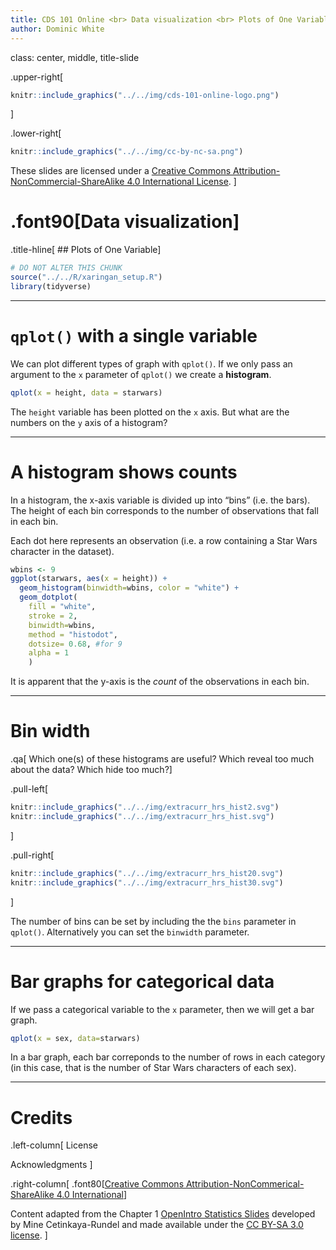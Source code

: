 ```yaml
---
title: CDS 101 Online <br> Data visualization <br> Plots of One Variable
author: Dominic White
---
```


class: center, middle, title-slide

.upper-right[
```r
knitr::include_graphics("../../img/cds-101-online-logo.png")
```
]

.lower-right[
```r
knitr::include_graphics("../../img/cc-by-nc-sa.png")
```

These slides are licensed under a [Creative Commons Attribution-NonCommercial-ShareAlike 4.0 International License](http://creativecommons.org/licenses/by-nc-sa/4.0/).
]

# .font90[Data visualization]
.title-hline[
## Plots of One Variable
]

```r
# DO NOT ALTER THIS CHUNK
source("../../R/xaringan_setup.R")
library(tidyverse)
```

---

# `qplot()` with a single variable

We can plot different types of graph with `qplot()`. If we only pass an argument to the `x` parameter of `qplot()` we create a **histogram**.

```r
qplot(x = height, data = starwars)
```

The `height` variable has been plotted on the `x` axis. But what are the numbers on the `y` axis of a histogram?

---

# A histogram shows counts

In a histogram, the x-axis variable is divided up into "bins" (i.e. the bars). The height of each bin corresponds to the number of observations that fall in each bin.

Each dot here represents an observation (i.e. a row containing a Star Wars character in the dataset).

```r
wbins <- 9
ggplot(starwars, aes(x = height)) +
  geom_histogram(binwidth=wbins, color = "white") +
  geom_dotplot(
    fill = "white", 
    stroke = 2, 
    binwidth=wbins, 
    method = "histodot", 
    dotsize= 0.68, #for 9
    alpha = 1
    )
```

It is apparent that the y-axis is the *count* of the observations in each bin.

---

# Bin width

.qa[
Which one(s) of these histograms are useful? Which reveal too much about the data? Which hide too much?
]

.pull-left[
```r
knitr::include_graphics("../../img/extracurr_hrs_hist2.svg")
knitr::include_graphics("../../img/extracurr_hrs_hist.svg")
```
]

.pull-right[
```r
knitr::include_graphics("../../img/extracurr_hrs_hist20.svg")
knitr::include_graphics("../../img/extracurr_hrs_hist30.svg")
```
]

The number of bins can be set by including the the `bins` parameter in `qplot()`. Alternatively you can set the `binwidth` parameter.

---

# Bar graphs for categorical data

If we pass a categorical variable to the `x` parameter, then we will get a bar graph.

```r
qplot(x = sex, data=starwars)
```

In a bar graph, each bar correponds to the number of rows in each category (in this case, that is the number of Star Wars characters of each sex).

---

# Credits

.left-column[
License

Acknowledgments
]

.right-column[
.font80[[Creative Commons Attribution-NonCommerical-ShareAlike 4.0 International](https://creativecommons.org/licenses/by-nc-sa/4.0/)]

Content adapted from the Chapter 1 [OpenIntro Statistics Slides](https://github.com/OpenIntroOrg/openintro-statistics-slides) developed by Mine Cetinkaya-Rundel and made available under the [CC BY-SA 3.0 license](http://creativecommons.org/licenses/by-sa/3.0/us/).
]
